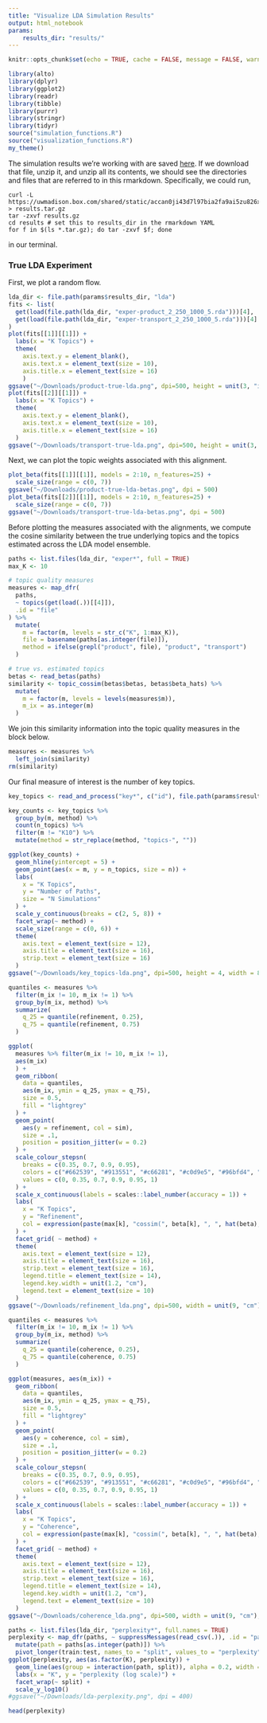 ```yaml
---
title: "Visualize LDA Simulation Results"
output: html_notebook
params:
    results_dir: "results/"
---
```


```r
knitr::opts_chunk$set(echo = TRUE, cache = FALSE, message = FALSE, warning = FALSE, fig.width = 5, fig.height = 2)
```

```r
library(alto)
library(dplyr)
library(ggplot2)
library(readr)
library(tibble)
library(purrr)
library(stringr)
library(tidyr)
source("simulation_functions.R")
source("visualization_functions.R")
my_theme()
```

The simulation results we're working with are saved
[here](https://uwmadison.box.com/shared/static/accan0ji43d7l97bia2fa9ai5zu826xm.gz).
If we download that file, unzip it, and unzip all its contents, we should see
the directories and files that are referred to in this rmarkdown. Specifically,
we could run,
```
curl -L https://uwmadison.box.com/shared/static/accan0ji43d7l97bia2fa9ai5zu826xm.gz > results.tar.gz
tar -zxvf results.gz
cd results # set this to results_dir in the rmarkdown YAML
for f in $(ls *.tar.gz); do tar -zxvf $f; done
```
in our terminal.

### True LDA Experiment

First, we plot a random flow.

```r
lda_dir <- file.path(params$results_dir, "lda")
fits <- list(
  get(load(file.path(lda_dir, "exper-product_2_250_1000_5.rda")))[4],
  get(load(file.path(lda_dir, "exper-transport_2_250_1000_5.rda")))[4]
)
plot(fits[[1]][[1]]) +
  labs(x = "K Topics") +
  theme(
    axis.text.y = element_blank(),
    axis.text.x = element_text(size = 10),
    axis.title.x = element_text(size = 16)
    )
ggsave("~/Downloads/product-true-lda.png", dpi=500, height = unit(3, "in"), width = unit(4, "in"))
plot(fits[[2]][[1]]) +
  labs(x = "K Topics") +
  theme(
    axis.text.y = element_blank(),
    axis.text.x = element_text(size = 10),
    axis.title.x = element_text(size = 16)
  )
ggsave("~/Downloads/transport-true-lda.png", dpi=500, height = unit(3, "in"), width = unit(4, "in"))
```

Next, we can plot the topic weights associated with this alignment.

```r
plot_beta(fits[[1]][[1]], models = 2:10, n_features=25) +
  scale_size(range = c(0, 7))
ggsave("~/Downloads/product-true-lda-betas.png", dpi = 500)
plot_beta(fits[[2]][[1]], models = 2:10, n_features=25) +
  scale_size(range = c(0, 7))
ggsave("~/Downloads/transport-true-lda-betas.png", dpi = 500)
```

Before plotting the measures associated with the alignments, we compute the
cosine similarity between the true underlying topics and the topics estimated
across the LDA model ensemble.

```r
paths <- list.files(lda_dir, "exper*", full = TRUE)
max_K <- 10

# topic quality measures
measures <- map_dfr(
  paths,
  ~ topics(get(load(.))[[4]]),
  .id = "file"
) %>%
  mutate(
    m = factor(m, levels = str_c("K", 1:max_K)),
    file = basename(paths[as.integer(file)]),
    method = ifelse(grepl("product", file), "product", "transport")
  )

# true vs. estimated topics
betas <- read_betas(paths)
similarity <- topic_cossim(betas$betas, betas$beta_hats) %>%
  mutate(
    m = factor(m, levels = levels(measures$m)),
    m_ix = as.integer(m)
  )
```

We join this similarity information into the topic quality measures in the block
below.

```r
measures <- measures %>%
  left_join(similarity)
rm(similarity)
```

Our final measure of interest is the number of key topics.

```r
key_topics <- read_and_process("key*", c("id"), file.path(params$results_dir, "lda"))
```

```r
key_counts <- key_topics %>%
  group_by(m, method) %>%
  count(n_topics) %>%
  filter(m != "K10") %>%
  mutate(method = str_replace(method, "topics-", ""))

ggplot(key_counts) +
  geom_hline(yintercept = 5) +
  geom_point(aes(x = m, y = n_topics, size = n)) +
  labs(
    x = "K Topics", 
    y = "Number of Paths",
    size = "N Simulations"
  ) +
  scale_y_continuous(breaks = c(2, 5, 8)) +
  facet_wrap(~ method) +
  scale_size(range = c(0, 6)) +
  theme(
    axis.text = element_text(size = 12),
    axis.title = element_text(size = 16),
    strip.text = element_text(size = 16)
  )
ggsave("~/Downloads/key_topics-lda.png", dpi=500, height = 4, width = 8)
```

```r
quantiles <- measures %>% 
  filter(m_ix != 10, m_ix != 1) %>%
  group_by(m_ix, method) %>%
  summarize(
    q_25 = quantile(refinement, 0.25),
    q_75 = quantile(refinement, 0.75)
  )
```

```r
ggplot(
  measures %>% filter(m_ix != 10, m_ix != 1),
  aes(m_ix)
  ) +
  geom_ribbon(
    data = quantiles, 
    aes(m_ix, ymin = q_25, ymax = q_75),
    size = 0.5,
    fill = "lightgrey"
  ) +
  geom_point(
    aes(y = refinement, col = sim),
    size = .1,
    position = position_jitter(w = 0.2)
  ) +
  scale_colour_stepsn(
    breaks = c(0.35, 0.7, 0.9, 0.95),
    colors = c("#662539", "#913551", "#c66281", "#c0d9e5", "#96bfd4", "#478bae"),
    values = c(0, 0.35, 0.7, 0.9, 0.95, 1)
  ) +
  scale_x_continuous(labels = scales::label_number(accuracy = 1)) +
  labs(
    x = "K Topics", 
    y = "Refinement",
    col = expression(paste(max[k], "cossim(", beta[k], ", ", hat(beta), ")"))
  ) +
  facet_grid( ~ method) +
  theme(
    axis.text = element_text(size = 12),
    axis.title = element_text(size = 16),
    strip.text = element_text(size = 16),
    legend.title = element_text(size = 14),
    legend.key.width = unit(1.2, "cm"),
    legend.text = element_text(size = 10)
  )
ggsave("~/Downloads/refinement_lda.png", dpi=500, width = unit(9, "cm"), height = unit(5, "cm"))
```

```r
quantiles <- measures %>% 
  filter(m_ix != 10, m_ix != 1) %>%
  group_by(m_ix, method) %>%
  summarize(
    q_25 = quantile(coherence, 0.25),
    q_75 = quantile(coherence, 0.75)
  )
```

```r
ggplot(measures, aes(m_ix)) +
  geom_ribbon(
    data = quantiles, 
    aes(m_ix, ymin = q_25, ymax = q_75),
    size = 0.5,
    fill = "lightgrey"
  ) +
  geom_point(
    aes(y = coherence, col = sim),
    size = .1,
    position = position_jitter(w = 0.2)
  ) +
  scale_colour_stepsn(
    breaks = c(0.35, 0.7, 0.9, 0.95),
    colors = c("#662539", "#913551", "#c66281", "#c0d9e5", "#96bfd4", "#478bae"),
    values = c(0, 0.35, 0.7, 0.9, 0.95, 1)
  ) +
  scale_x_continuous(labels = scales::label_number(accuracy = 1)) +
  labs(
    x = "K Topics", 
    y = "Coherence",
    col = expression(paste(max[k], "cossim(", beta[k], ", ", hat(beta), ")"))
  ) +
  facet_grid( ~ method) +
  theme(
    axis.text = element_text(size = 12),
    axis.title = element_text(size = 16),
    strip.text = element_text(size = 16),
    legend.title = element_text(size = 14),
    legend.key.width = unit(1.2, "cm"),
    legend.text = element_text(size = 10)
  )
ggsave("~/Downloads/coherence_lda.png", dpi=500, width = unit(9, "cm"), height = unit(5, "cm"))
```

```r
paths <- list.files(lda_dir, "perplexity*", full.names = TRUE)
perplexity <- map_dfr(paths, ~ suppressMessages(read_csv(.)), .id = "path") %>%
  mutate(path = paths[as.integer(path)]) %>%
  pivot_longer(train:test, names_to = "split", values_to = "perplexity")
ggplot(perplexity, aes(as.factor(K), perplexity)) +
  geom_line(aes(group = interaction(path, split)), alpha = 0.2, width = 0.1) +
  labs(x = "K", y = "perplexity (log scale)") +
  facet_wrap(~ split) + 
  scale_y_log10()
#ggsave("~/Downloads/lda-perplexity.png", dpi = 400)
```

```r
head(perplexity)
```

